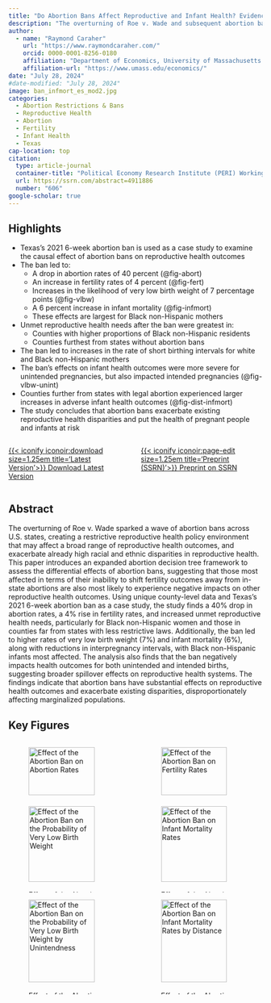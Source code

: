 ```yaml
---
title: "Do Abortion Bans Affect Reproductive and Infant Health? Evidence from Texas’s 2021 Ban and its Impact on Health Disparities"
description: "The overturning of Roe v. Wade and subsequent abortion bans have had profound effects on reproductive health outcomes. Using Texas's 2021 six-week abortion ban as a case study, this paper finds significant decreases in abortion rates, increases in fertility, and increases in infant health, with the most severe impacts on Black non-Hispanic women and those living far from states with less restrictive abortion laws."
author: 
  - name: "Raymond Caraher"
    url: "https://www.raymondcaraher.com/"
    orcid: 0000-0001-8256-0180
    affiliation: "Department of Economics, University of Massachusetts Amherst"
    affiliation-url: "https://www.umass.edu/economics/"
date: "July 28, 2024"
#date-modified: "July 28, 2024"
image: ban_infmort_es_mod2.jpg
categories:
  - Abortion Restrictions & Bans
  - Reproductive Health
  - Abortion
  - Fertility
  - Infant Health
  - Texas
cap-location: top
citation:
  type: article-journal
  container-title: "Political Economy Research Institute (PERI) Working Paper"
  url: https://ssrn.com/abstract=4911886
  number: "606"
google-scholar: true
---
```


<!--Highlights----------------------------------------------------------------->

## Highlights

* Texas's 2021 6-week abortion ban is used as a case study to examine the causal effect of abortion bans on reproductive health outcomes
* The ban led to:
  + A drop in abortion rates of 40 percent (@fig-abort)
  + An increase in fertility rates of 4 percent (@fig-fert)
  + Increases in the likelihood of very low birth weight of 7 percentage points (@fig-vlbw)
  + A 6 percent increase in infant mortality (@fig-infmort)
  + These effects are largest for Black non-Hispanic mothers
* Unmet reproductive health needs after the ban were greatest in:
  + Counties with higher proportions of Black non-Hispanic residents
  + Counties furthest from states without abortion bans
* The ban led to increases in the rate of short birthing intervals for white and Black non-Hispanic mothers
* The ban's effects on infant health outcomes were more severe for unintended pregnancies, but also impacted intended pregnancies (@fig-vlbw-unint)
+ Counties further from states with legal abortion experienced larger increases in adverse infant health outcomes (@fig-dist-infmort)
* The study concludes that abortion bans exacerbate existing reproductive health disparities and put the health of pregnant people and infants at risk

<!--Links---------------------------------------------------------------------->

:::: {.columns}

<!-- ::: {.column width="33%"}

[{{< iconify iconoir:page-edit size=1.25em title='Preprint' title='Final Version'>}} Final Version](){.btn .btn-outline-primary .btn role="button" data-toggle="tooltip" title="Final Version"}

::: -->

::: {.column width="33%"}

[{{< iconify iconoir:download size=1.25em title='Latest Version'>}} Download Latest Version](JMP_RaymondCaraher.pdf){.btn .btn-outline-primary .btn role="button" data-toggle="tooltip" title="Latest Version"}

:::

::: {.column width="33%"}

[{{< iconify iconoir:page-edit size=1.25em title='Preprint (SSRN)'>}} Preprint on SSRN](https://ssrn.com/abstract=4911886){.btn .btn-outline-primary .btn role="button" data-toggle="tooltip" title="Preprint (SSRN)"}

:::

<!-- ::: {.column width="33%"}

[{{< iconify iconoir:database size=1.2em title='Data and Code' >}} Data and Code](){.btn .btn-outline-primary .btn role="button" data-toggle="tooltip" title="Data and Code"}

::: -->

::::

<!--Abstract------------------------------------------------------------------->

## Abstract

<!-- The overturning of Roe v. Wade led to a wave of abortion bans in state legislatures across the United States. This emergence of a restrictive reproductive health policy environment has the potential to affect a wide range of reproductive health outcomes. This paper uses Texas’s 2021 6-week ban on abortion as a case study to examine the causal effect of an abortion ban on reproductive health outcomes, specifically abortion rates, fertility rates, and infant health outcomes. It examines how these effects may be heterogeneous by group, especially focusing on how the effects of abortion bans on reproductive health may be concentrated in those who are already facing disparities in reproductive health outcomes such as Black women. Using a difference-in-differences strategy, the analysis finds that the ban decreased abortion rates by over 40 percent, and increased fertility rates by about 4 percent, with the largest increases for Black non-Hispanic women and for counties far from a state with less restrictive abortion laws. This paper then constructs a measure of unmet reproductive health needs after an abortion ban, and finds that the unmet needs after the Texas 6-week ban are largest in counties with higher proportions of Black non-Hispanic residents, as well as counties which are furthest away from states which did not ban abortion after the Dobbs decision. The analysis then examines the effect of the ban on infant health outcomes, specifically focusing on heterogeneity in the effect of the ban on birth weight and infant mortality. This paper finds that the ban led to increases in the probability of an infant being born with very low birth weight of about 7 percent, with Black non-Hispanic infants experiencing the largest increases in the likelihood of very low birth weight. Additionally, the analysis finds significant increases in the infant mortality rate of about 6 percent after the abortion ban, again with Black non-Hispanic infants experiencing the largest increases in mortality. Further, the ban increased infant mortality rates more in counties which are further away from states which did not ban abortion after the Dobbs decision. The results suggest that the effects of abortion bans tend to be especially concentrated in marginalized populations, as well as those who are least able to shift their fertility options away from in-state abortions after a ban. The analysis shows that the trend towards an increasing number abortion bans will further exacerbate disparities in reproductive health outcomes. -->

The overturning of Roe v. Wade sparked a wave of abortion bans across U.S. states, 
creating a restrictive reproductive health policy environment that may affect a broad range of reproductive health outcomes,
and exacerbate already high racial and ethnic disparities in reproductive health. 
This paper introduces an expanded abortion decision tree framework to assess the differential effects of abortion bans, 
suggesting that those most affected in terms of their inability to shift fertility outcomes away from in-state abortions are also
most likely to experience negative impacts on other reproductive health outcomes. 
Using unique county-level data and Texas's 2021 6-week abortion ban as a case study, 
the study finds a 40% drop in abortion rates, 
a 4% rise in fertility rates, 
and increased unmet reproductive health needs,
particularly for Black non-Hispanic women and those in counties far from states with less restrictive laws. 
Additionally, the ban led to higher rates of very low birth weight (7%) and infant mortality (6%), 
along with reductions in interpregnancy intervals, 
with Black non-Hispanic infants most affected. 
The analysis also finds that the ban negatively impacts health outcomes for both unintended and intended births, 
suggesting broader spillover effects on reproductive health systems. 
The findings indicate that abortion bans have substantial effects on reproductive health outcomes and
exacerbate existing disparities,
disproportionately affecting marginalized populations.


<!--Figures-------------------------------------------------------------------->

## Key Figures

::::: {.column-page}

:::: {.columns}

::: {.column width="50%"}

![Effect of the Abortion Ban on Abortion Rates](ban_aborts_es_mod1.jpg){#fig-abort width=90%}

:::

::: {.column width="50%"}

![Effect of the Abortion Ban on Fertility Rates](ban_fert_es_mod1.jpg){#fig-fert width=90%}

:::

::::

:::::

::::: {.column-page}

:::: {.columns}

::: {.column width="50%"}

![Effect of the Abortion Ban on the Probability of Very Low Birth Weight](ban_vlbweight_es_mod1.jpg){#fig-vlbw width=90%}

:::

::: {.column width="50%"}

![Effect of the Abortion Ban on Infant Mortality Rates](ban_infmort_es_mod2.jpg){#fig-infmort width=90%}

:::

::::

:::::

::::: {.column-page}

:::: {.columns}

::: {.column width="50%"}

![Effect of the Abortion Ban on the Probability of Very Low Birth Weight by Unintendness](ban_vlbweight_es_intend_comb.jpg){#fig-vlbw-unint width=90%}

:::

::: {.column width="50%"}

![Effect of the Abortion Ban on Infant Mortality Rates by Distance](infmort_cont_dist_effect.jpg){#fig-dist-infmort width=90%}

:::

::::

:::::